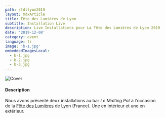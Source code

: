 ```yaml
---
path: /fdllyon2019
layout: mdxArticle
title: Fête des Lumières de Lyon
subtitle: Installation Live
description: Live Installations pour La Fête des Lumières de Lyon 2019
date: '2019-12-08'
category: event
language: fr
image: 'b-1.jpg'
embeddedImagesLocal:
  - b-1.jpg
  - b-2.jpg
  - b-3.jpg
---
```


![Cover](cover.jpg)

#### Description

Nous avons présenté deux installations au bar _Le Malting Pot_ à l'occasion de la [Fête des Lumières](//www.fetedeslumieres.lyon.fr) de Lyon (France). Une en intérieur et une en extérieur.

<ImageGrid props={props}/>
